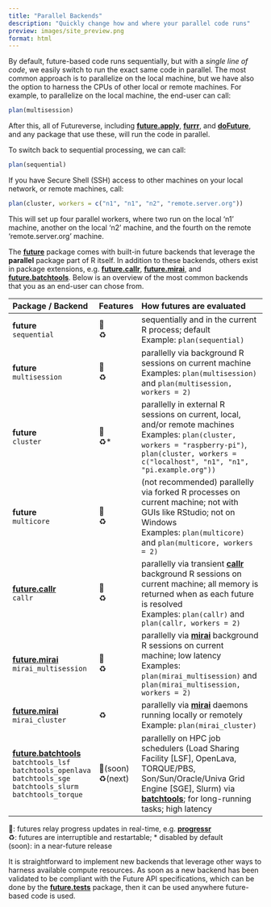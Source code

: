 ```yaml
---
title: "Parallel Backends"
description: "Quickly change how and where your parallel code runs"
preview: images/site_preview.png
format: html
---
```


By default, future-based code runs sequentially, but with a _single
line of code_, we easily switch to run the exact same code in
parallel. The most common approach is to parallelize on the local
machine, but we have also the option to harness the CPUs of other
local or remote machines.  For example, to parallelize on the local
machine, the end-user can call:

```r
plan(multisession)
```

After this, all of Futureverse, including **[future.apply]**,
**[furrr]**, and **[doFuture]**, and any package that use these, will
run the code in parallel.

To switch back to sequential processing, we can call:

```r
plan(sequential)
```

If you have Secure Shell (SSH) access to other machines on your local
network, or remote machines, call:

```r
plan(cluster, workers = c("n1", "n1", "n2", "remote.server.org"))
```

This will set up four parallel workers, where two run on the local
'n1' machine, another on the local 'n2' machine, and the fourth on the
remote 'remote.server.org' machine.


The **[future]** package comes with built-in future backends that leverage the **parallel** package part of R itself. In addition to these backends, others exist in package extensions, e.g. **[future.callr]**, **[future.mirai]**, and **[future.batchtools]**. Below is an overview of the most common backends that you as an end-user can chose from.

| Package / Backend             | Features    | How futures are evaluated
|:----------------|:------------|:-----------------------------------------------------
| **future**<br> `sequential`    | 📶<br>♻️<br>         | sequentially and in the current R process; default<br>Example: `plan(sequential)`
| **future**<br> `multisession`  | 📶<br>♻️<br>        | parallelly via background R sessions on current machine<br>Examples: `plan(multisession)` and `plan(multisession, workers = 2)`
| **future**<br> `cluster`       | 📶<br>♻️*<br>       | parallelly in external R sessions on current, local, and/or remote machines<br>Examples: `plan(cluster, workers = "raspberry-pi")`, `plan(cluster, workers = c("localhost", "n1", "n1", "pi.example.org"))`
| **future**<br> `multicore`     | 📶<br>♻️<br> | (not recommended) parallelly via forked R processes on current machine; not with GUIs like RStudio; not on Windows<br>Examples: `plan(multicore)` and `plan(multicore, workers = 2)`
| **[future.callr]**<br> `callr`                    | 📶<br>♻️<br> | parallelly via transient **[callr]** background R sessions on current machine; all memory is returned when as each future is resolved<br>Examples: `plan(callr)` and `plan(callr, workers = 2)`
| **[future.mirai]**<br> `mirai_multisession`       | 📶<br>♻️<br> | parallelly via **[mirai]** background R sessions on current machine; low latency<br>Examples: `plan(mirai_multisession)` and `plan(mirai_multisession, workers = 2)`
| **[future.mirai]**<br> `mirai_cluster`            |♻️<br> | parallelly via **[mirai]** daemons running locally or remotely<br>Example: `plan(mirai_cluster)`
| **[future.batchtools]**<br> `batchtools_lsf`<br>`batchtools_openlava`<br>`batchtools_sge`<br>`batchtools_slurm`<br>`batchtools_torque` | 📶(soon)<br> ♻️(next) | parallelly on HPC job schedulers (Load Sharing Facility [LSF], OpenLava, TORQUE/PBS, Son/Sun/Oracle/Univa Grid Engine [SGE], Slurm) via **[batchtools]**; for long-running tasks; high latency |

📶: futures relay progress updates in real-time, e.g. **[progressr]**<br>
♻️: futures are interruptible and restartable; * disabled by default<br>
(soon): in a near-future release



It is straightforward to implement new backends that leverage other
ways to harness available compute resources. As soon as a new backend
has been validated to be compliant with the Future API specifications,
which can be done by the **[future.tests]** package, then it can be
used anywhere future-based code is used.


[future]: https://future.futureverse.org
[future.apply]: https://future.apply.futureverse.org
[future.batchtools]: https://future.batchtools.futureverse.org
[future.callr]: https://future.callr.futureverse.org
[future.mirai]: https://future.mirai.futureverse.org
[future.tests]: https://future.tests.futureverse.org
[furrr]: https://furrr.futureverse.org
[doFuture]: https://doFuture.futureverse.org
[progressr]: https://progressr.futureverse.org

[batchtools]: https://cran.r-project.org/package=future.batchtools
[callr]: https://cran.r-project.org/package=future.callr
[mirai]: https://cran.r-project.org/package=future.mirai
